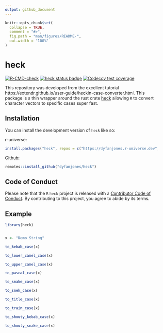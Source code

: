 ```yaml
---
output: github_document
---
```


<!-- README.md is generated from README.Rmd. Please edit that file -->

```r
knitr::opts_chunk$set(
  collapse = TRUE,
  comment = "#>",
  fig.path = "man/figures/README-",
  out.width = "100%"
)
```

# heck

<!-- badges: start -->
[![R-CMD-check](https://github.com/DyfanJones/heck/actions/workflows/R-CMD-check.yaml/badge.svg)](https://github.com/DyfanJones/heck/actions/workflows/R-CMD-check.yaml)
[![heck status badge](https://dyfanjones.r-universe.dev/badges/heck)](https://dyfanjones.r-universe.dev/heck)
[![Codecov test coverage](https://codecov.io/gh/DyfanJones/heck/branch/master/graph/badge.svg)](https://app.codecov.io/gh/DyfanJones/heck?branch=master)
<!-- badges: end -->

This repository was developed from the excellent tutorial https://extendr.github.io/user-guide/heckin-case-converter.html. This package is a thin wrapper around the rust crate [heck](https://github.com/withoutboats/heck) allowing `R` to convert character vectors to specific cases super fast.

## Installation

You can install the development version of `heck` like so:

r-universe:
```r
install.packages("heck", repos = c("https://dyfanjones.r-universe.dev", "https://cran.r-project.org"))
```

Github:
``` r
remotes::install_github("dyfanjones/heck")
```

## Code of Conduct
  
Please note that the `R` `heck` project is released with a [Contributor Code of Conduct](https://contributor-covenant.org/version/2/1/CODE_OF_CONDUCT.html). By contributing to this project, you agree to abide by its terms.

## Example

```r
library(heck)


x <- "Demo String"

to_kebab_case(x)

to_lower_camel_case(x)

to_upper_camel_case(x)

to_pascal_case(x)

to_snake_case(x)

to_snek_case(x)

to_title_case(x)

to_train_case(x)

to_shouty_kebab_case(x)

to_shouty_snake_case(x)
```
